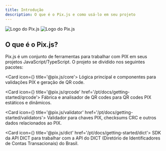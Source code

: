 ```yaml
---
title: Introdução
description: O que é o Pix.js e como usá-lo em seu projeto
---
```

<img
  className="only-on-light"
  src="https://raw.githubusercontent.com/victor-teles/pix.js/refs/heads/main/.github/banner-white.webp"
  alt="Logo do Pix.js"
/>
<img
  className="only-on-dark"
  src="https://raw.githubusercontent.com/victor-teles/pix.js/refs/heads/main/.github/banner-dark.webp"
  alt="Logo do Pix.js"
/>

## O que é o Pix.js?

Pix.js é um conjunto de ferramentas para trabalhar com PIX em seus projetos JavaScript/TypeScript.
O projeto se dividido nos seguintes pacotes:

<Cards>

<Card icon={<CpuIcon className="text-purple-300" />} title='@pix.js/core'>
Lógica principal e componentes para validações PIX e geração de QR code.
</Card>

<Card icon={<QrCodeIcon className="text-purple-300" />} title='@pix.js/qrcode' href='/pt/docs/getting-started/qrcode'>
Fábrica e analisador de QR codes para QR codes PIX estáticos e dinâmicos.
</Card>

<Card icon={<CheckCheckIcon className="text-purple-300" />} title='@pix.js/validator' href='/pt/docs/getting-started/validators'>
Validador para chaves PIX, checksums CRC e outros dados relacionados ao PIX.
</Card>

<Card icon={<BookAIcon className="text-purple-300" />} title='@pix.js/dict' href='/pt/docs/getting-started/dict'>
SDK da API DICT para trabalhar com a API do DICT (Diretório de Identificadores de Contas Transacionais) do Brasil.
</Card>

</Cards>
